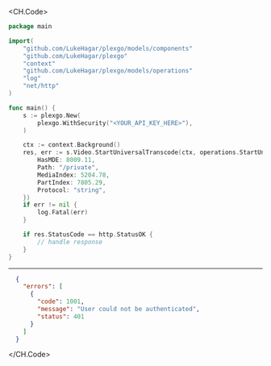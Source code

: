 
<CH.Code>
```go StartUniversalTranscode.go
package main

import(
	"github.com/LukeHagar/plexgo/models/components"
	"github.com/LukeHagar/plexgo"
	"context"
	"github.com/LukeHagar/plexgo/models/operations"
	"log"
	"net/http"
)

func main() {
    s := plexgo.New(
        plexgo.WithSecurity("<YOUR_API_KEY_HERE>"),
    )

    ctx := context.Background()
    res, err := s.Video.StartUniversalTranscode(ctx, operations.StartUniversalTranscodeRequest{
        HasMDE: 8009.11,
        Path: "/private",
        MediaIndex: 5204.78,
        PartIndex: 7805.29,
        Protocol: "string",
    })
    if err != nil {
        log.Fatal(err)
    }

    if res.StatusCode == http.StatusOK {
        // handle response
    }
}
```
---

```json Example Response
  {
    "errors": [
      {
        "code": 1001,
        "message": "User could not be authenticated",
        "status": 401
      }
    ]
  }
```
</CH.Code>
